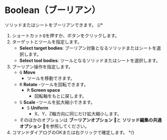 
# Boolean（ブーリアン）

<Reference shortcut="Q" command="Boolean" button="コマンドバー左" />

ソリッドまたはシートをブーリアンできます。
{/* 
1. ショートカット<kbd>Q</kbd>を押すか、ボタンをクリックします。
2. ターゲットとツールを指定します。
    - **Select target bodies**: ブーリアン対象となるソリッドまたはシートを選択します。
    - **Select tool bodies**: ツールとなるソリッドまたはシートを選択します。
4. ブーリアン操作を指定します。
    - <kbd>G</kbd> **Move**
        - ツールを移動できます。
    - <kbd>R</kbd> **Rotate**
        -ツールを回転できます。
        - <kbd>R</kbd> **Screen space**
            - 回転軸をもとに戻します。
    - <kbd>S</kbd> **Scale**
        -ツールを拡大縮小できます。
        - <kbd>S</kbd> **Uniform**
            - X、Y、Z軸方向に同じだけ拡大縮小します。
    - そのほかのオプションは **ブーリアンオプション** 🚧と **ソリッド編集の共通オプション** 🚧を参照してください。
5. コマンドダイアログのOKまたは右クリックで確定します。
 */}


